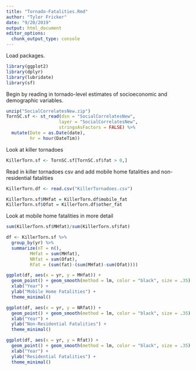 ```yaml
---
title: "Tornado-Fatalities.Rmd"
author: "Tyler Fricker"
date: "9/20/2019"
output: html_document
editor_options: 
  chunk_output_type: console
---
```


Load packages.
```r
library(ggplot2)
library(dplyr)
library(lubridate)
library(sf)
```

Begin by reading in tornado-level estimates of socioeconomic and demographic variables.
```r
unzip("SocialCorrelatesNew.zip")
TornSC.sf <- st_read(dsn = "SocialCorrelatesNew", 
                    layer = "SocialCorrelatesNew", 
                    stringsAsFactors = FALSE) %>%
  mutate(Date = as.Date(date),
         hr = hour(DateTim))
```

Look at killer tornadoes
```r
KillerTorn.sf <- TornSC.sf[TornSC.sf$fat > 0,]
```

Read in killer tornadoes csv and add mobile home fatalities and non-residential fatalities
```r
KillerTorn.df <- read.csv("KillerTornadoes.csv")

KillerTorn.sf$MHfat = KillerTorn.df$mobile_fat
KillerTorn.sf$Ofat = KillerTorn.df$other_fat
```

Look at mobile home fatalities in more detail
```r
sum(KillerTorn.sf$MHfat)/sum(KillerTorn.sf$fat)

df <- KillerTorn.sf %>%
  group_by(yr) %>%
  summarize(nT = n(),
         MHfat = sum(MHfat),
         NRfat = sum(Ofat),
         Rfat = (sum(fat)-(sum(MHfat)-sum(Ofat))))

ggplot(df, aes(x = yr, y = MHfat)) +
  geom_point() + geom_smooth(method = lm, color = "black", size = .35) +
  xlab("Year") +
  ylab("Mobile Home Fatalities") +
  theme_minimal()

ggplot(df, aes(x = yr, y = NRfat)) +
  geom_point() + geom_smooth(method = lm, color = "black", size = .35) +
  xlab("Year") +
  ylab("Non-Residential Fatalities") +
  theme_minimal()

ggplot(df, aes(x = yr, y = Rfat)) +
  geom_point() + geom_smooth(method = lm, color = "black", size = .35) +
  xlab("Year") +
  ylab("Residential Fatalities") +
  theme_minimal()
```



